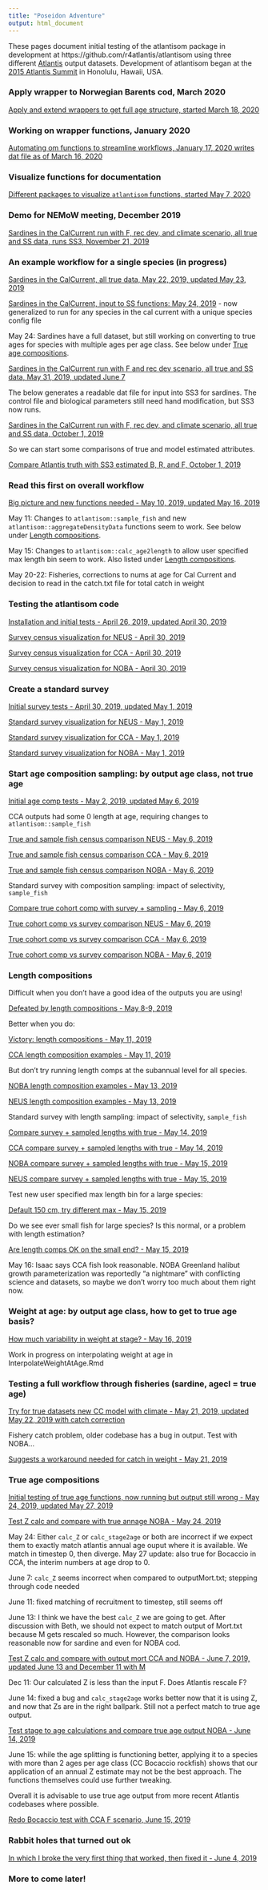 ```yaml
---
title: "Poseidon Adventure"
output: html_document
---
```


 <!-- ADD LINKS BELOW, note, using the RMD link syntax will open the presentation in the same tab, which is annoying. Use the html with the "_blank" to fix that behavior -->

These pages document initial testing of the atlantisom package in development at https://github.com/r4atlantis/atlantisom using three different [Atlantis](https://research.csiro.au/atlantis/) output datasets. Development of atlantisom began at the [2015 Atlantis Summit](https://research.csiro.au/atlantis/atlantis-summit/) in Honolulu, Hawaii, USA. 

### Apply wrapper to Norwegian Barents cod, March 2020

<a href="https://sgaichas.github.io/poseidon-dev/NOBAcod.html" target="_blank">Apply and extend wrappers to get full age structure, started March 18, 2020</a>

### Working on wrapper functions, January 2020

<a href="https://sgaichas.github.io/poseidon-dev/WrapperDevelopment.html" target="_blank">Automating om functions to streamline workflows, January 17, 2020 writes dat file as of March 16, 2020</a>

### Visualize functions for documentation

<a href="https://sgaichas.github.io/poseidon-dev/NOBAcod.html" target="_blank">Different packages to visualize `atlantisom` functions, started May 7, 2020</a>

### Demo for NEMoW meeting, December 2019

<a href="https://sgaichas.github.io/poseidon-dev/Sardines_atlantisom2SS_demo.html" target="_blank">Sardines in the CalCurrent run with F, rec dev, and climate scenario, all true and SS data, runs SS3, November 21, 2019</a>


### An example workflow for a single species (in progress)

<a href="https://sgaichas.github.io/poseidon-dev/FullSardineTruthEx.html" target="_blank">Sardines in the CalCurrent, all true data, May 22, 2019, updated May 23, 2019</a>

<a href="https://sgaichas.github.io/poseidon-dev/CreateStockSynthesis.html" target="_blank">Sardines in the CalCurrent, input to SS functions: May 24, 2019</a> - now generalized to run for any species in the cal current with a unique species config file

May 24: Sardines have a full dataset, but still working on converting to true ages for species with multiple ages per age class. See below under [True age compositions]. 

<a href="https://sgaichas.github.io/poseidon-dev/SardinesOnlyatlantisom2SStest.html" target="_blank">Sardines in the CalCurrent run with F and rec dev scenario, all true and SS data, May 31, 2019, updated June 7</a>

The below generates a readable dat file for input into SS3 for sardines. The control file and biological parameters still need hand modification, but SS3 now runs.

<a href="https://sgaichas.github.io/poseidon-dev/SardinesHakeatlantisom2SStest.html" target="_blank">Sardines in the CalCurrent run with F, rec dev, and climate scenario, all true and SS data, October 1, 2019</a>

So we can start some comparisons of true and model estimated attributes.

<a href="https://sgaichas.github.io/poseidon-dev/SkillAssessInit.html" target="_blank">Compare Atlantis truth with SS3 estimated B, R, and F, October 1, 2019</a>


### Read this first on overall workflow

<a href="https://sgaichas.github.io/poseidon-dev/RethinkSamplingFunctions.html" target="_blank">Big picture and new functions needed - May 10, 2019, updated May 16, 2019</a>

May 11: Changes to `atlantisom::sample_fish` and new `atlantisom::aggregateDensityData` functions seem to work. See below under [Length compositions].

May 15: Changes to `atlantisom::calc_age2length` to allow user specified max length bin seem to work. Also listed under [Length compositions].

May 20-22: Fisheries, corrections to nums at age for Cal Current and decision to read in the catch.txt file for total catch in weight

### Testing the atlantisom code

<a href="https://sgaichas.github.io/poseidon-dev/TrueBioTest.html" target="_blank">Installation and initial tests - April 26, 2019, updated April 30, 2019</a>

<a href="https://sgaichas.github.io/poseidon-dev/NEUSExamples.html" target="_blank">Survey census visualization for NEUS -  April 30, 2019</a>

<a href="https://sgaichas.github.io/poseidon-dev/CCAExamples.html" target="_blank">Survey census visualization for CCA - April 30, 2019</a>

<a href="https://sgaichas.github.io/poseidon-dev/NOBAExamples.html" target="_blank">Survey census visualization for NOBA - April 30, 2019</a>

### Create a standard survey

<a href="https://sgaichas.github.io/poseidon-dev/StandardSurveyTest.html" target="_blank">Initial survey tests - April 30, 2019, updated May 1, 2019</a>

<a href="https://sgaichas.github.io/poseidon-dev/NEUSStandardSurveyTest.html" target="_blank">Standard survey visualization for NEUS -  May 1, 2019</a>

<a href="https://sgaichas.github.io/poseidon-dev/CCAStandardSurveyTest.html" target="_blank">Standard survey visualization for CCA - May 1, 2019</a>

<a href="https://sgaichas.github.io/poseidon-dev/NOBAStandardSurveyTest.html" target="_blank">Standard survey visualization for NOBA - May 1, 2019</a>

### Start age composition sampling: by output age class, not true age

<a href="https://sgaichas.github.io/poseidon-dev/TrueLengthAgeCompTest.html" target="_blank">Initial age comp tests - May 2, 2019, updated May 6, 2019</a>

CCA outputs had some 0 length at age, requiring changes to `atlantisom::sample_fish`

<a href="https://sgaichas.github.io/poseidon-dev/NEUSTrueLengthAgeCompTest.html" target="_blank">True and sample fish census comparison NEUS - May 6, 2019</a>

<a href="https://sgaichas.github.io/poseidon-dev/CCATrueLengthAgeCompTest.html" target="_blank">True and sample fish census comparison CCA - May 6, 2019</a>

<a href="https://sgaichas.github.io/poseidon-dev/NOBATrueLengthAgeCompTest.html" target="_blank">True and sample fish census comparison NOBA - May 6, 2019</a>

Standard survey with composition sampling: impact of selectivity, `sample_fish`

<a href="https://sgaichas.github.io/poseidon-dev/StdSurvLengthAgeCompTest.html" target="_blank">Compare true cohort comp with survey + sampling - May 6, 2019</a>

<a href="https://sgaichas.github.io/poseidon-dev/NEUSStdSurvCohortCompTest.html" target="_blank">True cohort comp vs survey comparison NEUS - May 6, 2019</a>

<a href="https://sgaichas.github.io/poseidon-dev/CCAStdSurvCohortCompTest.html" target="_blank">True cohort comp vs survey comparison CCA - May 6, 2019</a>

<a href="https://sgaichas.github.io/poseidon-dev/NOBAStdSurvCohortCompTest.html" target="_blank">True cohort comp vs survey comparison NOBA - May 6, 2019</a>

### Length compositions

Difficult when you don't have a good idea of the outputs you are using!

<a href="https://sgaichas.github.io/poseidon-dev/TrueLengthCompTest_fail.html" target="_blank">Defeated by length compositions - May 8-9, 2019</a>

Better when you do:

<a href="https://sgaichas.github.io/poseidon-dev/TrueLengthCompTest.html" target="_blank">Victory: length compositions - May 11, 2019</a>

<a href="https://sgaichas.github.io/poseidon-dev/CCATrueLengthCompTest.html" target="_blank">CCA length composition examples - May 11, 2019</a>

But don't try running length comps at the subannual level for all species.

<a href="https://sgaichas.github.io/poseidon-dev/NOBATrueLengthCompTest.html" target="_blank">NOBA length composition examples - May 13, 2019</a>

<a href="https://sgaichas.github.io/poseidon-dev/NEUSTrueLengthCompTest.html" target="_blank">NEUS length composition examples - May 13, 2019</a>

Standard survey with length sampling: impact of selectivity, `sample_fish`

<a href="https://sgaichas.github.io/poseidon-dev/StdSurvLengthCompTest.html" target="_blank">Compare survey + sampled lengths with true - May 14, 2019</a>

<a href="https://sgaichas.github.io/poseidon-dev/CCAStdSurvLengthCompTest.html" target="_blank">CCA compare survey + sampled lengths with true - May 14, 2019</a>

<a href="https://sgaichas.github.io/poseidon-dev/NOBAStdSurvLengthCompTest.html" target="_blank">NOBA compare survey + sampled lengths with true - May 15, 2019</a>

<a href="https://sgaichas.github.io/poseidon-dev/NEUSStdSurvLengthCompTest.html" target="_blank">NEUS compare survey + sampled lengths with true - May 15, 2019</a>

Test new user specified max length bin for a large species:

<a href="https://sgaichas.github.io/poseidon-dev/TestBiggerMaxLen.html" target="_blank">Default 150 cm, try different max - May 15, 2019</a>

Do we see ever small fish for large species? Is this normal, or a problem with length estimation?

<a href="https://sgaichas.github.io/poseidon-dev/TestSmallestLength.html" target="_blank">Are length comps OK on the small end? - May 15, 2019</a>

May 16: Isaac says CCA fish look reasonable. NOBA Greenland halibut growth parameterization was reportedly "a nightmare" with conflicting science and datasets, so maybe we don't worry too much about them right now.

### Weight at age: by output age class, how to get to true age basis?

<a href="https://sgaichas.github.io/poseidon-dev/TestWeightAtStage.html" target="_blank">How much variability in weight at stage? - May 16, 2019</a>

Work in progress on interpolating weight at age in InterpolateWeightAtAge.Rmd

### Testing a full workflow through fisheries (sardine, agecl = true age)

<a href="https://sgaichas.github.io/poseidon-dev/Atlantisom2SSworkflowtest.html" target="_blank">Try for true datasets new CC model with climate - May 21, 2019, updated May 22, 2019 with catch correction</a>

Fishery catch problem, older codebase has a bug in output. Test with NOBA...

<a href="https://sgaichas.github.io/poseidon-dev/TestCatchNOBA.html" target="_blank">Suggests a workaround needed for catch in weight - May 21, 2019</a>

### True age compositions

<a href="https://sgaichas.github.io/poseidon-dev/FullBoccaccioTruthEx.html" target="_blank">Initial testing of true age functions, now running but output still wrong - May 24, 2019, updated May 27, 2019</a>

<a href="https://sgaichas.github.io/poseidon-dev/TestCalcZ.html" target="_blank">Test Z calc and compare with true annage NOBA - May 24, 2019</a>

May 24: Either `calc_Z` or `calc_stage2age` or both are incorrect if we expect them to exactly match atlantis annual age ouput where it is available. We match in timestep 0, then diverge. May 27 update: also true for Bocaccio in CCA, the interim numbers at age drop to 0.

June 7: `calc_Z` seems incorrect when compared to outputMort.txt; stepping through code needed

June 11: fixed matching of recruitment to timestep, still seems off

June 13: I think we have the best `calc_Z` we are going to get. After discussion with Beth, we should not expect to match output of Mort.txt because M gets rescaled so much. However, the comparison looks reasonable now for sardine and even for NOBA cod.

<a href="https://sgaichas.github.io/poseidon-dev/TestCalcZ2.html" target="_blank">Test Z calc and compare with output mort CCA and NOBA - June 7, 2019, updated June 13 and December 11 with M</a>

Dec 11: Our calculated Z is less than the input F. Does Atlantis rescale F?

June 14: fixed a bug and `calc_stage2age` works better now that it is using Z, and now that Zs are in the right ballpark. Still not a perfect match to true age output.

<a href="https://sgaichas.github.io/poseidon-dev/TestCalcStage2AgeNOBA.html" target="_blank">Test stage to age calculations and compare true age output NOBA - June 14, 2019</a>

June 15: while the age splitting is functioning better, applying it to a species with more than 2 ages per age class (CC Bocaccio rockfish) shows that our application of an annual Z estimate may not be the best approach. The functions themselves could use further tweaking.

Overall it is advisable to use true age output from more recent Atlantis codebases where possible.

<a href="https://sgaichas.github.io/poseidon-dev/FullBoccaccioTruthEx2.html" target="_blank">Redo Bocaccio test with CCA F scenario, June 15, 2019</a>

### Rabbit holes that turned out ok

<a href="https://sgaichas.github.io/poseidon-dev/CheckBiomassAges.html" target="_blank">In which I broke the very first thing that worked, then fixed it - June 4, 2019</a>

### More to come later!
